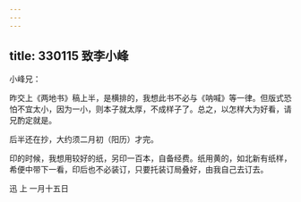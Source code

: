 ```yaml
---
---
---
```

title: 330115 致李小峰
---




小峰兄：

昨交上《两地书》稿上半，是横排的，我想此书不必与《呐喊》等一律。但版式恐怕不宜太小，因为一小，则本子就太厚，不成样子了。总之，以怎样大为好看，请兄酌定就是。

后半还在抄，大约须二月初（阳历）才完。

印的时候，我想用较好的纸，另印一百本，自备经费。纸用黄的，如北新有纸样，希便中带下一看，印后也不必装订，只要托装订局叠好，由我自己去订去。

迅 上 一月十五日
